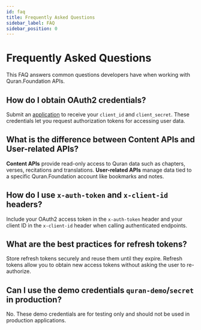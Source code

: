 ```yaml
---
id: faq
title: Frequently Asked Questions
sidebar_label: FAQ
sidebar_position: 0
---
```


# Frequently Asked Questions

This FAQ answers common questions developers have when working with Quran.Foundation APIs.

## How do I obtain OAuth2 credentials?

Submit an [application](/request-access) to receive your `client_id` and `client_secret`. These credentials let you request authorization tokens for accessing user data.

## What is the difference between Content APIs and User-related APIs?

**Content APIs** provide read-only access to Quran data such as chapters, verses, recitations and translations. **User-related APIs** manage data tied to a specific Quran.Foundation account like bookmarks and notes.

## How do I use `x-auth-token` and `x-client-id` headers?

Include your OAuth2 access token in the `x-auth-token` header and your client ID in the `x-client-id` header when calling authenticated endpoints.

## What are the best practices for refresh tokens?

Store refresh tokens securely and reuse them until they expire. Refresh tokens allow you to obtain new access tokens without asking the user to re-authorize.

## Can I use the demo credentials `quran-demo`/`secret` in production?

No. These demo credentials are for testing only and should not be used in production applications.
